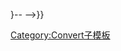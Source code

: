 {{Convert/Dual/LoffAoffDxSoffT
|1={{{1|40}}}|2={{{2|to}}}|3={{{3|70}}}|4={{{4|C}}}<!--
-->|r={{{r}}}|u={{{u}}}|t={{{t}}}|h={{{h}}}|o={{{o|outsymb}}}<!--
-->|s={{{s|0}}}|b={{{b}}}|c={{{c}}}|j={{{j|0}}}<!--
-->|lk={{{lk|in}}}|abbr={{{abbr|off}}}|adj={{{adj|off}}}<!--
-->|disp={{{disp|comma}}}<!--
-->|sep={{{sep|,&#32;}}}<!--|dualsep={{{dualsep|-{{{2|xx}}}-}}}--
-->}}<noinclude>

[[Category:Convert子模板]]
</noinclude>